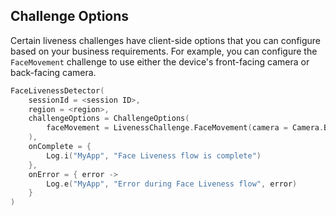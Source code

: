 ## Challenge Options

Certain liveness challenges have client-side options that you can configure based on your business requirements. For example, you can configure the `FaceMovement` challenge to use either the device's front-facing camera or back-facing camera.

```kotlin
FaceLivenessDetector(
    sessionId = <session ID>,
    region = <region>,
    challengeOptions = ChallengeOptions(
        faceMovement = LivenessChallenge.FaceMovement(camera = Camera.Back)
    ),
    onComplete = {
        Log.i("MyApp", "Face Liveness flow is complete")
    },
    onError = { error ->
        Log.e("MyApp", "Error during Face Liveness flow", error)
    }
)
```
